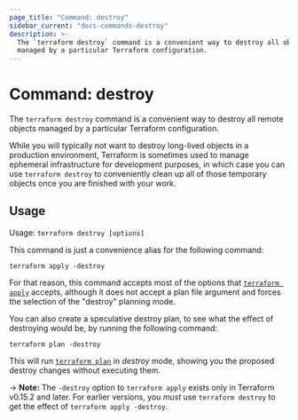 ```yaml
---
page_title: "Command: destroy"
sidebar_current: "docs-commands-destroy"
description: >-
  The `terraform destroy` command is a convenient way to destroy all objects
  managed by a particular Terraform configuration.
---
```


# Command: destroy

The `terraform destroy` command is a convenient way to destroy all remote
objects managed by a particular Terraform configuration.

While you will typically not want to destroy long-lived objects in a production
environment, Terraform is sometimes used to manage ephemeral infrastructure
for development purposes, in which case you can use `terraform destroy` to
conveniently clean up all of those temporary objects once you are finished
with your work.

## Usage

Usage: `terraform destroy [options]`

This command is just a convenience alias for the following command:

```
terraform apply -destroy
```

For that reason, this command accepts most of the options that
[`terraform apply`](/cli/commands/apply) accepts, although it does
not accept a plan file argument and forces the selection of the "destroy"
planning mode.

You can also create a speculative destroy plan, to see what the effect of
destroying would be, by running the following command:

```
terraform plan -destroy
```

This will run [`terraform plan`](plan) in _destroy_ mode, showing
you the proposed destroy changes without executing them.

-> **Note:** The `-destroy` option to `terraform apply` exists only in
Terraform v0.15.2 and later. For earlier versions, you _must_ use
`terraform destroy` to get the effect of `terraform apply -destroy`.
